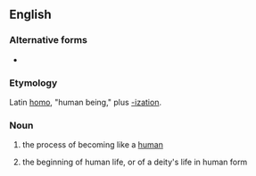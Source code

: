 ==English==

===Alternative forms===
* {{l|en|hominisation}}

===Etymology===
Latin [[homo]], "human being," plus [[-ization]].

===Noun===
{{en-noun|-|s}}

# {{lb|en|paleontology}} the process of becoming like a [[human]]
# {{lb|en|theology}} the beginning of human life, or of a deity's life in human form
